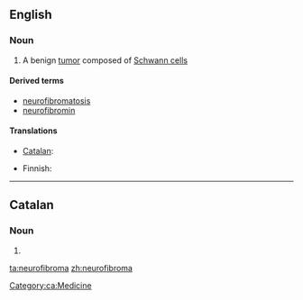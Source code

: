 ==English==
{{wikipedia}}

===Noun===
{{en-noun|pl2=neurofibromata}}

# {{medicine}} A benign [[tumor]] composed of [[Schwann cell]]s

====Derived terms====
* [[neurofibromatosis]]
* [[neurofibromin]]

====Translations====
{{trans-top|benign tumor composed of Schwann cells}}
* [[Catalan]]: {{t-|ca|neurofibroma|m}}
{{trans-mid}}
* Finnish: {{t-|fi|neurofibrooma}}
{{trans-bottom}}

----

==Catalan==

===Noun===
{{ca-noun|m|neurofibromes}}

# {{l|en|neurofibroma}}

[[Category:ca:Medicine]]

[[ta:neurofibroma]]
[[zh:neurofibroma]]